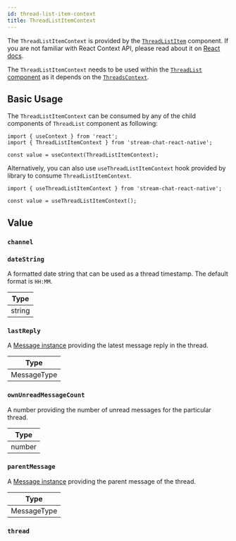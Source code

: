 ```yaml
---
id: thread-list-item-context
title: ThreadListItemContext
---
```




The `ThreadListItemContext` is provided by the [`ThreadListItem`](../../ui-components/thread-list-item) component. If you are not familiar with React Context API, please read about it on [React docs](https://reactjs.org/docs/context.html).

The `ThreadListItemContext` needs to be used within the [`ThreadList` component](../../ui-components/thread-list) as it depends on the [`ThreadsContext`](../threads-context).

## Basic Usage

The `ThreadListItemContext` can be consumed by any of the child components of `ThreadList` component as following:

```tsx
import { useContext } from 'react';
import { ThreadListItemContext } from 'stream-chat-react-native';

const value = useContext(ThreadListItemContext);
```

Alternatively, you can also use `useThreadListItemContext` hook provided by library to consume `ThreadListItemContext`.

```tsx
import { useThreadListItemContext } from 'stream-chat-react-native';

const value = useThreadListItemContext();
```

## Value

### `channel`

<Channel />

### `dateString`

A formatted date string that can be used as a thread timestamp. The default format is `HH:MM`.

| Type   |
| ------ |
| string |

### `lastReply`

A [Message instance](https://github.com/GetStream/stream-chat-react-native/blob/493cdffcb5b2ee915b2f420e359ad685966a0dbe/package/src/components/MessageList/hooks/useMessageList.ts#L35) providing the latest message reply in the thread.

| Type        |
| ----------- |
| MessageType |

### `ownUnreadMessageCount`

A number providing the number of unread messages for the particular thread.

| Type   |
| ------ |
| number |

### `parentMessage`

A [Message instance](https://github.com/GetStream/stream-chat-react-native/blob/493cdffcb5b2ee915b2f420e359ad685966a0dbe/package/src/components/MessageList/hooks/useMessageList.ts#L35) providing the parent message of the thread.

| Type        |
| ----------- |
| MessageType |

### `thread`

<Thread />
